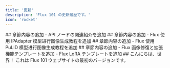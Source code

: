 ```yaml
---
title: '更新'
description: 'Flux 101 の更新履歴です。'
icon: 'rocket'
---
```



<Update label="2024-12-19" description="v0.5">
  ## 章節内容の追加
  - API ノードの関連紹介を追加
</Update>

<Update label="2024-12-14" description="v0.4">
  ## 章節内容の追加
  - Flux 使用 IPAdapter 模型进行图像生成教程を追加
</Update>

<Update label="2024-12-13" description="v0.3">
  ## 章節内容の追加
  - Flux 使用 PuLID 模型进行图像生成教程を追加
</Update>

<Update label="2024-12-12" description="v0.2">
  ## 章節内容の追加
  - Flux 画像修復と拡張機能テンプレートを追加
  - Flux LoRA テンプレートを追加
</Update>

<Update label="2024-11-29" description="v0.1">
  ## こんにちは、世界！
  これは Flux 101 ウェブサイトの最初のバージョンです。
</Update>
